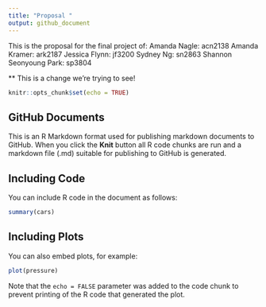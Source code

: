 ```yaml
---
title: "Proposal "
output: github_document
---
```



This is the proposal for the final project of:
Amanda Nagle:           acn2138
Amanda Kramer:          ark2187
Jessica Flynn:          jf3200
Sydney Ng:              sn2863
Shannon Seonyoung Park: sp3804

** This is a change we're trying to see!

```r
knitr::opts_chunk$set(echo = TRUE)
```

## GitHub Documents

This is an R Markdown format used for publishing markdown documents to GitHub. When you click the **Knit** button all R code chunks are run and a markdown file (.md) suitable for publishing to GitHub is generated.

## Including Code

You can include R code in the document as follows:

```r
summary(cars)
```

## Including Plots

You can also embed plots, for example:

```r
plot(pressure)
```

Note that the `echo = FALSE` parameter was added to the code chunk to prevent printing of the R code that generated the plot.
